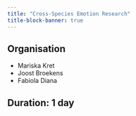 ```yaml
---
title: "Cross-Species Emotion Research"
title-block-banner: true
---
```


## Organisation

- Mariska Kret
- Joost Broekens
- Fabiola Diana

## Duration: 1 day